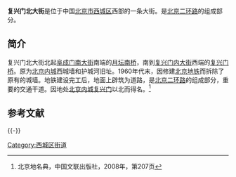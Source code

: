 {{Coord|39.90997|116.35051|type:landmark_region:CN-11_source:GoogleMaps|display=title}}
{{Infobox China Road
|路牌类型 = Beijing
|道路方向 = NS
|中文道路名称 = 复兴门北大街
|道路名称拼音 = FUXINGMEN BEIDAJIE
|图片 =File:Beijing Finance Street 0272.JPG
|图片说明 = 从[[复兴门桥|复兴门桥]]北望复兴门北大街
|道路属性 = 
|道路总长度 = 
|车速限制 = 
|行车线数量 = 
|所在地区 = [[北京市|北京市]][[西城区|西城区]]
|起点 =[[复兴门桥|复兴门桥]]（[[复兴门|复兴门]]）
|终点 =[[月坛南桥|月坛南桥]]
|路段主要建筑 = [[首都医科大学附属北京儿童医院|首都医科大学附属北京儿童医院]]<br />百盛购物中心
}}

'''复兴门北大街'''是位于中国[[北京市|北京市]][[西城区|西城区]]西部的一条大街。是[[北京二环路|北京二环路]]的组成部分。

==简介==
复兴门北大街北起[[阜成门南大街|阜成门南大街]]南端的[[月坛南桥|月坛南桥]]，南到[[复兴门内大街|复兴门内大街]]西端的[[复兴门桥|复兴门桥]]。原为[[北京内城|北京内城]]西城墙和护城河旧址。1960年代末，因修建[[北京地铁|北京地铁]]而拆除了原有的城墙。地铁建设完工后，地面上辟筑为道路，是[[北京二环路|北京二环路]]的组成部分，重要的交通干道。因地处[[北京内城|北京内城]][[复兴门|复兴门]]以北而得名。<ref name=bjdmd>北京地名典，中国文联出版社，2008年，第207页</ref>

== 参考文献 ==
{{Reflist}}

{{-}}
{{北京二环路}}

[[Category:西城区街道|Category:西城区街道]]